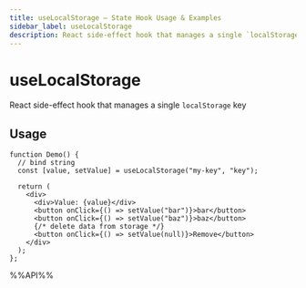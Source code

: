 ```yaml
---
title: useLocalStorage – State Hook Usage & Examples
sidebar_label: useLocalStorage
description: React side-effect hook that manages a single `localStorage` key. Learn usage patterns, best practices, and code examples for React developers.
---
```

# useLocalStorage

React side-effect hook that manages a single `localStorage` key


## Usage

```tsx live
function Demo() {
  // bind string
  const [value, setValue] = useLocalStorage("my-key", "key");

  return (
    <div>
      <div>Value: {value}</div>
      <button onClick={() => setValue("bar")}>bar</button>
      <button onClick={() => setValue("baz")}>baz</button>
      {/* delete data from storage */}
      <button onClick={() => setValue(null)}>Remove</button>
    </div>
  );
};

```

%%API%%
